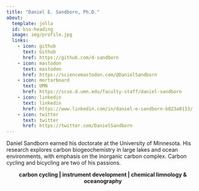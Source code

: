 ```yaml
---
title: "Daniel E. Sandborn, Ph.D."
about:
  template: jolla
  id: bio-heading
  image: img/profile.jpg
  links:
    - icon: github
      text: Github
      href: https://github.com/d-sandborn
    - icon: mastodon
      text: mastodon
      href: https://sciencemastodon.com/@DanielSandborn
    - icon: mortarboard
      text: UMN
      href: https://scse.d.umn.edu/faculty-staff/daniel-sandborn
    - icon: linkedin
      text: linkedin
      href: https://www.linkedin.com/in/daniel-e-sandborn-b823a0133/
    - icon: twitter
      text: twitter
      href: https://twitter.com/DanielSandborn
---
```

:::{#bio-heading}
Daniel Sandborn earned his doctorate at the University of Minnesota. His research explores carbon biogeochemistry in large lakes and ocean environments, with emphasis on the inorganic carbon complex. Carbon cycling and bicycling are two of his passions.
:::

<p style="text-align: center;">**carbon cycling | instrument development | chemical limnology & oceanography**</p>
